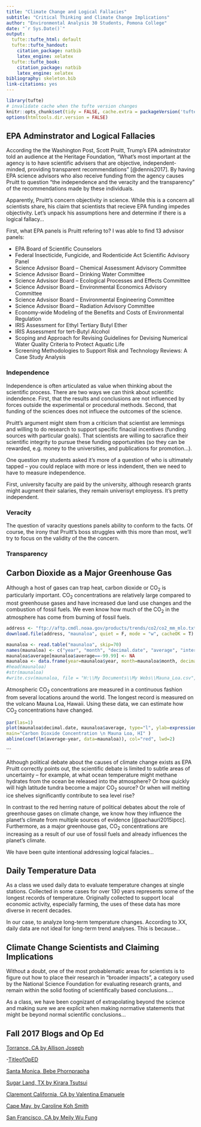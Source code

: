 ```yaml
---
title: "Climate Change and Logical Fallacies"
subtitle: "Critical Thinking and Climate Change Implications"
author: "Environmental Analysis 30 Students, Pomona College"
date: "`r Sys.Date()`"
output:
  tufte::tufte_html: default
  tufte::tufte_handout:
    citation_package: natbib
    latex_engine: xelatex
  tufte::tufte_book:
    citation_package: natbib
    latex_engine: xelatex
bibliography: skeleton.bib
link-citations: yes
---
```


```r
library(tufte)
# invalidate cache when the tufte version changes
knitr::opts_chunk$set(tidy = FALSE, cache.extra = packageVersion('tufte'))
options(htmltools.dir.version = FALSE)
```
## EPA Adminstrator and Logical Fallacies

According the the Washington Post, Scott Pruitt, Trump's EPA adminstrator told an audience at the Heritage Foundation, "What's most important at the agency is to have scientific advisers that are objective, independent-minded, providing transparent recommendations" [@dennis2017]. By having EPA science advisors who also receive funding from the agency causes Pruitt to question "the independence and the veracity and the transparency" of the recommendations made by these individuals. 

Apparently, Pruitt's concern objectivity in science. While this is a concern all scientists share, his claim that scientists that recieve EPA funding impedes objectivity. 
Let's unpack his assumptions here and determine if there is a logical fallacy...

First, what EPA panels is Pruitt refering to? I was able to find 13 advsisor panels: 

- EPA Board of Scientific Counselors
- Federal Insecticide, Fungicide, and Rodenticide Act Scientific Advisory Panel
- Science Advsisor Board -- Chemical Assessment Advisory Committee
- Science Advsisor Board -- Drinking Water Committee
- Science Advsisor Board -- Ecological Processes and Effects Committee
- Science Advsisor Board -- Environmental Economics Advisory Committee
- Science Advsisor Board -- Environmental Engineering Committee
- Science Advsisor Board -- Radiation Advisory Committee
- Economy-wide Modeling of the Benefits and Costs of Environmental Regulation
- IRIS Assessment for Ethyl Tertiary Butyl Ether
- IRIS Assessment for tert-Butyl Alcohol
- Scoping and Approach for Revising Guidelines for Devising Numerical Water Quality Criteria to Protect Aquatic Life
- Screening Methodologies to Support Risk and Technology Reviews: A Case Study Analysis


### Independence

Independence is often articulated as value when thinking about the scientific process. There are two ways we can think about scientific indendence. First, that the results and conclusions are not influenced by forces outside the experimental or procedural methods. Second, that funding of the sciences does not influece the outcomes of the science.

Pruitt's argument might stem from a criticism that scientist are lemmings and willing to do research to support specific finacial incentives (funding sources with particular goals). That scientists are willing to sacrafice their scientific integrity to pursue these funding opportunities (so they can be rewarded, e.g. money to the universities, and publications for promotion...). 

One question my students asked it's more of a question of who is ultimately tapped -- you could replace with more or less indendent, then we need to have to measure independence. 

First, university faculty are paid by the university, although research grants might augment their salaries, they remain univerisyt employess. It's pretty independent.


### Veracity

The question of varacity questions panels ability to conform to the facts. Of course, the irony that Pruitt's boss struggles with this more than most, we'll try to focus on the validity of the the  concern. 



### Transparency




## Carbon Dioxide as a Major Greenhouse Gas

Although a host of gases can trap heat, carbon dioxide or CO~2~ is particularly important. CO~2~ concentrations are relatively large compared to most greenhouse gases and have increased due land use changes and the combustion of fossil fuels. We even know how much of the CO~2~ in the atmosphere has come from burning of fossil fuels.

```r
address <- "ftp://aftp.cmdl.noaa.gov/products/trends/co2/co2_mm_mlo.txt"
download.file(address, "maunaloa", quiet = F, mode = "w", cacheOK = T)

maunaloa <- read.table("maunaloa", skip=70)
names(maunaloa) <- c("year", "month", "decimal.date", "average", "interpolated", "trend", "days")
maunaloa$average[maunaloa$average==-99.99] <- NA
maunaloa <- data.frame(year=maunaloa$year, month=maunaloa$month, decimal.date=maunaloa$decimal.date, average=maunaloa$average)
#head(maunaloa)
#str(maunaloa)
#write.csv(maunaloa, file = "H:\\My Documents\\My Webs\\Mauna_Loa.csv", eol = "\n", row.names = F)
```
Atmospheric CO<sub>2</sub> concentrations are measured in a continuous fashion from several locations around the world. The longest record is measured on the volcano Mauna Loa, Hawaii. Using these data, we can estimate how CO~2~ concentrations have changed.


```r
par(las=1)
plot(maunaloa$decimal.date, maunaloa$average, type="l", ylab=expression(CO[2]*~ "(ppm)"), xlab="Year", 
main="Carbon Dioxide Concentration \n Mauna Loa, HI" )
abline(coef(lm(average~year, data=maunaloa)), col="red", lwd=2)
```

```

Although political debate about the causes of climate change exists as EPA Pruitt correctly points out, the scientific debate is limited to subtle areas of uncertainty -- for example, at what ocean temperature might methane hydrates from the ocean be released into the atmosphere? Or how quickly will high latitude tundra become a major CO~2~ source? Or when will melting ice shelves significantly contribute to sea level rise?

In contrast to the red herring nature of political debates about the role of greenhouse gases on climate change, we know how they influence the planet's climate from multiple sources of evidence [@pachauri2015ipcc]. Furthermore, as a major greenhouse gas, CO<sub>2</sub> concentrations are increasing as a result of our use of fossil fuels and already influences the planet's climate.

We have been quite intentional addressing logical falacies...

## Daily Temperature Data

As a class we used daily data to evaluate temperature changes at single stations. Collected in some cases for over 130 years represents some of the longest records of temperature. Originally collected to support local economic activity, especially farming, the uses of these data has more diverse in recent decades. 

In our case, to analyze long-term temperature changes. According to XX, daily data are not ideal for long-term trend analyses. This is because... 

## Climate Change Scientists and Claiming Implications

Without a doubt, one of the most probablematic areas for scientists is to figure out how to place their research in "broader impacts", a category used by the National Science Foundation for evaluating research grants, and remain within the solid footing of scientifically based conclusions....

As a class, we have been cognizant of extrapolating beyond the science and making sure we are explicit when making normative statements that might be beyond normal scientific conclusions...



## Fall 2017 Blogs and Op Ed

[Torrance, CA by Allison Joseph](F2017_Blogs/Joseph_blog_1700g.html)

-[TitleofOpED](Some link...)

[Santa Monica, Bebe Phornprapha](F2017_Blogs/phornprapha-blog-171009.html)

[Sugar Land, TX by Kirara Tsutsui](F2017_Blogs/Tsutsi_Blog_17_10_9.html)

[Claremont California, CA by Valentina Emanuele](F2017_Blogs/Emanuele_blog_171009.html)

[Cape May, by Caroline Koh Smith](F2017_Blogs/draft_blog.html)

[San Francisco, CA by Meily Wu Fung](F2017_Blogs/2017-10-09_SanFranciscoBlog.html)

